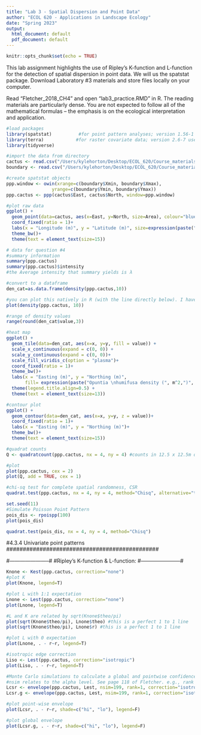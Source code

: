 ```yaml
---
title: "Lab 3 - Spatial Dispersion and Point Data"
author: "ECOL 620 - Applications in Landscape Ecology"
date: "Spring 2023"
output:
  html_document: default
  pdf_document: default
---
```


```r
knitr::opts_chunk$set(echo = TRUE)
```

This lab assignment highlights the use of Ripley’s K-function and L-function for the detection of spatial dispersion in point data. We will us the spatstat package. Download Laboratory #3 materials and store files locally on your computer.

Read “Fletcher_2018_CH4” and open “lab3_practice.RMD” in R. The reading materials are particularly dense. You are not expected to follow all of the mathematical formulas – the emphasis is on the ecological interpretation and application. 


```r
#load packages
library(spatstat)          #for point pattern analyses; version 1.56-1 used
library(terra)            #for raster covariate data; version 2.6-7 used
library(tidyverse)
```


```r
#import the data from directory
cactus <- read.csv("/Users/kylehorton/Desktop/ECOL_620/Course_materials/Week3/Lab3/data_for_lab3/cactus.csv")
boundary <- read.csv("/Users/kylehorton/Desktop/ECOL_620/Course_materials/Week3/Lab3/data_for_lab3/cactus_boundaries.csv",header=T)
```


```r
#create spatstat objects
ppp.window <- owin(xrange=c(boundary$Xmin, boundary$Xmax),
                 yrange=c(boundary$Ymin, boundary$Ymax))
ppp.cactus <- ppp(cactus$East, cactus$North, window=ppp.window)
```


```r
#plot raw data
ggplot() +
  geom_point(data=cactus, aes(x=East, y=North, size=Area), colour="blue") +
  coord_fixed(ratio = 1)+
  labs(x = "Longitude (m)", y = "Latitude (m)", size=expression(paste("Area (", m^2,")", sep="")))+
  theme_bw()+
  theme(text = element_text(size=15))
```


```r
# data for question #4
#summary information
summary(ppp.cactus)
summary(ppp.cactus)$intensity
#the Average intensity that summary yields is λ

#convert to a dataframe
den_cat=as.data.frame(density(ppp.cactus,10))
```


```r
#you can plot this natively in R (with the line directly below). I have provided ggplot code to replicate the plot though. 
plot(density(ppp.cactus, 10))

#range of density values
range(round(den_cat$value,3))
```


```r
#heat map
ggplot() +
  geom_tile(data=den_cat, aes(x=x, y=y, fill = value)) +
  scale_x_continuous(expand = c(0, 0)) +
  scale_y_continuous(expand = c(0, 0))+ 
  scale_fill_viridis_c(option = "plasma")+
  coord_fixed(ratio = 1)+
  theme_bw()+
  labs(x = "Easting (m)", y = "Northing (m)", 
       fill= expression(paste("Opuntia \nhumifusa density (", m^2,")", sep="")))+
  theme(legend.title.align=0.5) +
  theme(text = element_text(size=13))
```


```r
#contour plot
ggplot() +
  geom_contour(data=den_cat, aes(x=x, y=y, z = value))+
  coord_fixed(ratio = 1)+
  labs(x = "Easting (m)", y = "Northing (m)")+
  theme_bw()+
  theme(text = element_text(size=15))
```


##################################################################

```r
#quadrat counts
Q <- quadratcount(ppp.cactus, nx = 4, ny = 4) #counts in 12.5 x 12.5m quadrats
```


```r
#plot
plot(ppp.cactus, cex = 2)
plot(Q, add = TRUE, cex = 1)
```


```r
#chi-sq test for complete spatial randomness, CSR
quadrat.test(ppp.cactus, nx = 4, ny = 4, method="Chisq", alternative="two.sided")
```


```r
set.seed(11)
#Simulate Poisson Point Pattern
pois_dis <- rpoispp(100)
plot(pois_dis)
```


```r
quadrat.test(pois_dis, nx = 4, ny = 4, method="Chisq")
```

##############################################
#4.3.4 Univariate point patterns
##############################################

#-----------------------#
#Ripley's K-function & L-function:
#-----------------------#

```r
Knone <- Kest(ppp.cactus, correction="none")
#plot K
plot(Knone, legend=T)
```


```r
#plot L with 1:1 expectation
Lnone <- Lest(ppp.cactus, correction="none")
plot(Lnone, legend=T)
```


```r
#L and K are related by sqrt(Knone$theo/pi)
plot(sqrt(Knone$theo/pi), Lnone$theo) #this is a perfect 1 to 1 line
plot(sqrt(Knone$theo/pi), Lnone$r) #this is a perfect 1 to 1 line
```


```r
#plot L with 0 expectation
plot(Lnone, . - r~r, legend=T)
```

```r
#isotropic edge correction
Liso <- Lest(ppp.cactus, correction="isotropic")
plot(Liso, . - r~r, legend=T)
```

```r
#Monte Carlo simulations to calculate a global and pointwise confidence envelope under CSR
#nsim relates to the alpha level. See page 118 of Fletcher. e.g., rank of 1 and nsim of 199 equates to an alpha of 0.01
Lcsr <- envelope(ppp.cactus, Lest, nsim=199, rank=1, correction="isotropic", global=F)
Lcsr.g <- envelope(ppp.cactus, Lest, nsim=199, rank=1, correction="isotropic", global=T)
```


```r
#plot point-wise envelope
plot(Lcsr, . - r~r, shade=c("hi", "lo"), legend=F)
```

```r
#plot global envelope
plot(Lcsr.g, . - r~r, shade=c("hi", "lo"), legend=F)
```



